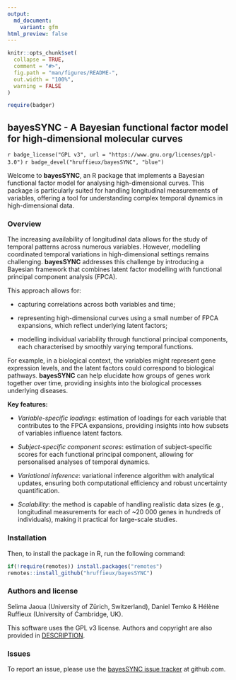 ```yaml
---
output:
  md_document:
    variant: gfm
html_preview: false
---
```


<!-- README.md is generated from README.Rmd. Please edit that file -->
<!-- First time: run usethis::use_readme_rmd() to create a pre-commit hook that 
prevents from committing if the README.Rmd has changed, but has not been 
re-knitted to generate an updated README.md -->

```r
knitr::opts_chunk$set(
  collapse = TRUE,
  comment = "#>",
  fig.path = "man/figures/README-",
  out.width = "100%",
  warning = FALSE
)
```


```r
require(badger)
```


## bayesSYNC - A Bayesian functional factor model for high-dimensional molecular curves

<!-- Run for the R CMD checks, run usethis::use_github_actions() to set up the pipeline, possibly modify the .yaml file and then: -->
<!-- `r badge_github_actions("hruffieux/bayesSYNC")` -->
<!-- `r badge_travis("hruffieux/bayesSYNC")` -->
`r badge_license("GPL v3", url = "https://www.gnu.org/licenses/gpl-3.0")`
`r badge_devel("hruffieux/bayesSYNC", "blue")`
<!-- `r badge_code_size("hruffieux/bayesSYNC")` -->

Welcome to **bayesSYNC**, an R package that implements a Bayesian functional 
factor model for analysing high-dimensional curves. This package is particularly 
suited for handling longitudinal measurements of variables, offering a tool for 
understanding complex temporal dynamics in high-dimensional data.


### Overview

The increasing availability of longitudinal data allows for the study of 
temporal patterns across numerous variables. However, modelling coordinated 
temporal variations in high-dimensional settings remains challenging. 
**bayesSYNC** addresses this challenge by introducing a Bayesian framework that 
combines latent factor modelling with functional principal component analysis (FPCA).

This approach allows for:

* capturing correlations across both variables and time;

* representing high-dimensional curves using a small number of FPCA expansions, which reflect underlying latent factors;

* modelling individual variability through functional principal components, each characterised by smoothly varying temporal functions.

For example, in a biological context, the variables might represent gene expression 
levels, and the latent factors could correspond to biological pathways. 
**bayesSYNC** can help elucidate how groups of genes work together over time, 
providing insights into the biological processes underlying diseases.


**Key features:**

* *Variable-specific loadings*: estimation of loadings for each variable that contributes to the FPCA expansions, providing insights into how subsets of variables influence latent factors.

* *Subject-specific component scores*: estimation of subject-specific scores for each functional principal component, allowing for personalised analyses of temporal dynamics.

* *Variational inference*: variational inference algorithm with analytical updates, ensuring both computational efficiency and robust uncertainty quantification.

* *Scalability*: the method is capable of handling realistic data sizes (e.g., longitudinal measurements for each of ~20 000 genes in hundreds of individuals), making it practical for large-scale studies.


### Installation

Then, to install the package in R, run the following command:

``` r
if(!require(remotes)) install.packages("remotes")
remotes::install_github("hruffieux/bayesSYNC")
```

### Authors and license

Selima Jaoua (University of Zürich, Switzerland), Daniel Temko \& Hélène Ruffieux (University of Cambridge, UK).

This software uses the GPL v3 license.
Authors and copyright are also provided in [DESCRIPTION](DESCRIPTION).


### Issues

To report an issue, please use the [bayesSYNC issue tracker](https://github.com/hruffieux/bayesSYNC/issues) at github.com.

